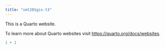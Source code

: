 ```yaml
---
title: "smt201gis-t3"
---
```


This is a Quarto website.

To learn more about Quarto websites visit <https://quarto.org/docs/websites>.

```r
1 + 1
```
